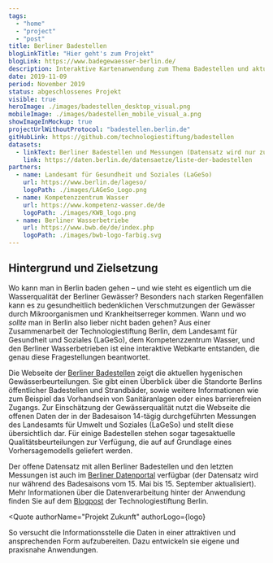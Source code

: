 ```yaml
---
tags:
  - "home"
  - "project"
  - "post"
title: Berliner Badestellen
blogLinkTitle: "Hier geht's zum Projekt"
blogLink: https://www.badegewaesser-berlin.de/
description: Interaktive Kartenanwendung zum Thema Badestellen und aktuelle Wasserqualität in Berlin
date: 2019-11-09
period: November 2019
status: abgeschlossenes Projekt
visible: true
heroImage: ./images/badestellen_desktop_visual.png
mobileImage: ./images/badestellen_mobile_visual_a.png
showImageInMockup: true
projectUrlWithoutProtocol: "badestellen.berlin.de"
gitHubLink: https://github.com/technologiestiftung/badestellen
datasets:
  - linkText: Berliner Badestellen und Messungen (Datensatz wird nur zur Badesaisons 15. Mai - 15. September aktualisiert) 
    link: https://daten.berlin.de/datensaetze/liste-der-badestellen 
partners:
  - name: Landesamt für Gesundheit und Soziales (LaGeSo)
    url: https://www.berlin.de/lageso/
    logoPath: ./images/LAGeSo_Logo.png
  - name: Kompetenzzentrum Wasser
    url: https://www.kompetenz-wasser.de/de
    logoPath: ./images/KWB_logo.png
  - name: Berliner Wasserbetriebe
    url: https://www.bwb.de/de/index.php
    logoPath: ./images/bwb-logo-farbig.svg
---
```


## Hintergrund und Zielsetzung 

Wo kann man in Berlin baden gehen – und wie steht es eigentlich um die Wasserqualität der Berliner Gewässer? Besonders nach starken Regenfällen kann es zu gesundheitlich bedenklichen Verschmutzungen der Gewässer durch Mikroorganismen und Krankheitserreger kommen. Wann und wo _sollte_ man in Berlin also lieber nicht baden gehen? Aus einer Zusammenarbeit der Technologiestiftung Berlin, dem Landesamt für Gesundheit und Soziales (LaGeSo), dem Kompetenzzentrum Wasser, und den Berliner Wasserbetrieben ist eine interaktive Webkarte entstanden, die genau diese Fragestellungen beantwortet.

Die Webseite der [Berliner Badestellen](http://badegewaesser-berlin.de/) zeigt die aktuellen hygenischen Gewässerbeurteilungen. Sie gibt einen Überblick über die Standorte Berlins öffentlicher Badestellen und Strandbäder, sowie weitere Informationen wie zum Beispiel das Vorhandsein von Sanitäranlagen oder eines barrierefreien Zugangs. Zur Einschätzung der Gewässerqualität nutzt die Webseite die offenen Daten der in der Badesaison 14-tägig durchgeführten Messungen des Landesamts für Umwelt und Soziales (LaGeSo) und stellt diese übersichtlich dar. Für einige Badestellen stehen sogar tagesaktuelle Qualitätsbeurteilungen zur Verfügung, die auf auf Grundlage eines Vorhersagemodells geliefert werden.

Der offene Datensatz mit allen Berliner Badestellen und den letzten Messungen ist auch im [Berliner Datenportal](https://daten.berlin.de/datensaetze/liste-der-badestellen) verfügbar (der Datensatz wird nur während des Badesaisons vom 15. Mai bis 15. September aktualisiert). Mehr Informationen über die Datenverarbeitung hinter der Anwendung finden Sie auf dem [Blogpost](https://lab.technologiestiftung-berlin.de/projects/bathing-water/de/) der Technologiestiftung Berlin.



<Quote
  authorName="Projekt Zukunft"
  authorLogo={logo}
>
So versucht die Informationsstelle die Daten in einer attraktiven und ansprechenden Form aufzubereiten. Dazu entwickeln sie eigene und praxisnahe Anwendungen.
</Quote>